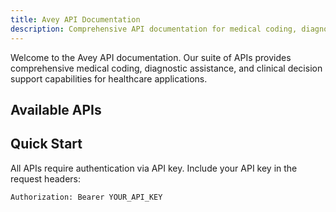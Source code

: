 ```yaml
---
title: Avey API Documentation
description: Comprehensive API documentation for medical coding, diagnostics, and clinical decision support
---
```


Welcome to the Avey API documentation. Our suite of APIs provides comprehensive medical coding, diagnostic assistance, and clinical decision support capabilities for healthcare applications.

## Available APIs

<Cards>
  <Card
    title="Diagnostic API"
    href="/docs/diagnosis/overview"
    description="Conversational AI for clinical data gathering and differential diagnosis generation"
  />
  <Card
    title="CPT API (Coming Soon)"
    href="/docs/CPT/cpt"
    description="Automatic CPT code identification for medical procedures"
  />
  <Card
    title="ICD API (Coming Soon)"
    href="/docs/ICD/icd"
    description="ICD code extraction from symptom and diagnosis descriptions"
  />
  <Card
    title="NDC API (Coming Soon)"
    href="/docs/NDC/ndc"
    description="Medication name to NDC code conversion"
  />
  <Card
    title="Drug API (Coming Soon)"
    href="/docs/Drug/drug"
    description="Medication validation, interactions, and contraindications"
  />
  <Card
    title="Procedure API (Coming Soon)"
    href="/docs/Procedure/procedure"
    description="Procedure validation and medical necessity checking"
  />
</Cards>

## Quick Start

All APIs require authentication via API key. Include your API key in the request headers:

```bash
Authorization: Bearer YOUR_API_KEY
```
